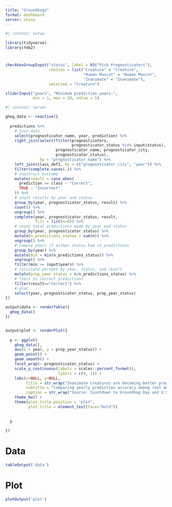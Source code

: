 ```yaml
---
title: "Groundhogs"
format: dashboard
server: shiny
---
```


```r
#| context: setup

library(tidyverse)
library(feb2)
```

# {.sidebar}

```r
checkboxGroupInput("status", label = h3("Pick Prognosticators"), 
                   choices = list("Creature" = "Creature", 
                                  "Human Mascot" = "Human Mascot", 
                                  "Inanimate" = "Inanimate"),
                   selected = "Creature")

sliderInput("years", "Minimum prediction years:", 
            min = 1, max = 10, value = 5)
```

```r
#| context: server

ghog_data <- reactive({
  
  predictions %>%
    # join data
    select(prognosticator_name, year, prediction) %>%
    right_join(select(filter(prognosticators, 
                             prognosticator_status %in% input$status),
                      prognosticator_name, prognosticator_city,
                      prognosticator_status),
               by = "prognosticator_name") %>%
    left_join(class_def1, by = c("prognosticator_city", "year")) %>%
    filter(complete.cases(.)) %>%
    # construct outcome
    mutate(result = case_when(
      prediction == class ~ "Correct",
      TRUE ~ "Incorrect"
    )) %>%
    # count results by year and status
    group_by(year, prognosticator_status, result) %>%
    count() %>%
    ungroup() %>%
    complete(year, prognosticator_status, result, 
             fill = list(n=0)) %>%
    # count total predictions made by year and status
    group_by(year, prognosticator_status) %>%
    mutate(n_predictions_status = sum(n)) %>%
    ungroup() %>%
    # remove years if either status had <5 predictions
    group_by(year) %>%
    mutate(min = min(n_predictions_status)) %>%
    ungroup() %>%
    filter(min >= input$years) %>%
    # calculate percent by year, status, and result
    mutate(prop_year_status = n/n_predictions_status) %>%
    # limit to correct predictions
    filter(result=="Correct") %>%
    # plot
    select(year, prognosticator_status, prop_year_status)
})

output$data <- renderTable({
  ghog_data()
})


output$plot <- renderPlot({
  
  p <- ggplot(
    ghog_data(), 
    aes(x = year, y = prop_year_status)) +
    geom_point() +
    geom_smooth() +
    facet_wrap(~ prognosticator_status) +
    scale_y_continuous(labels = scales::percent_format(),
                       limits = c(0, 1)) +
    labs(x=NULL, y=NULL,
         title = str_wrap("Inanimate creatures are becoming better prognosticators over time", 100),
         subtitle = "Comparing yearly prediction accuracy among real and fake prognosticators",
         caption = str_wrap("Source: Countdown to Groundhog Day and U.S. National Ocean and Atmospheric Administration. Limited to years with at least 5 predictions per group.", 100)) +
    theme_bw() + 
    theme(plot.title.position = "plot",
          plot.title = element_text(face="bold"))
  
  
  p
  
})

```


# Data

```r
tableOutput('data')
```

# Plot

```r
plotOutput('plot')
```
